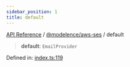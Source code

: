 ```yaml
---
sidebar_position: 1
title: default
---
```


[API Reference](/api-reference/@modelence/aws-ses/variables/../../../index) / [@modelence/aws-ses](/api-reference/@modelence/aws-ses/variables/../index) / default

> **default**: `EmailProvider`

Defined in: [index.ts:119](https://github.com/modelence/modelence/blob/dc65f4ab5811f99563a21430d9b4fe4ef94bf293/packages/aws-ses/src/index.ts#L119)
